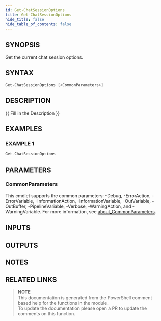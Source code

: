 ```yaml
---
id: Get-ChatSessionOptions
title: Get-ChatSessionOptions
hide_title: false
hide_table_of_contents: false
---
```


## SYNOPSIS

Get the current chat session options.

## SYNTAX

```powershell
Get-ChatSessionOptions [<CommonParameters>]
```

## DESCRIPTION

{{ Fill in the Description }}

## EXAMPLES

### EXAMPLE 1

```powershell
Get-ChatSessionOptions
```

## PARAMETERS

### CommonParameters

This cmdlet supports the common parameters: -Debug, -ErrorAction, -ErrorVariable, -InformationAction, -InformationVariable, -OutVariable, -OutBuffer, -PipelineVariable, -Verbose, -WarningAction, and -WarningVariable. For more information, see [about_CommonParameters](http://go.microsoft.com/fwlink/?LinkID=113216).

## INPUTS

## OUTPUTS

## NOTES

## RELATED LINKS

> **NOTE**  
> This documentation is generated from the PowerShell comment based help for the functions in the module.  
> To update the documentation please open a PR to update the comments on this function.
